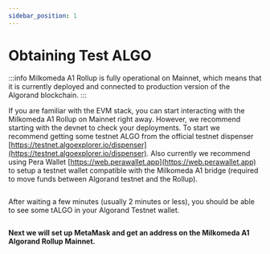 ```yaml
---
sidebar_position: 1
---
```



# Obtaining Test ALGO

:::info
Milkomeda A1 Rollup is fully operational on Mainnet, which means that it is currently deployed and connected to production version of the Algorand blockchain.
:::

If you are familiar with the EVM stack, you can start interacting with the Milkomeda A1 Rollup on Mainnet right away. However, we recommend starting with the devnet to check your deployments. 
To start we recommend getting some testnet ALGO from the official testnet dispenser [https://testnet.algoexplorer.io/dispenser](https://testnet.algoexplorer.io/dispenser). Also currently we recommend using Pera Wallet [https://web.perawallet.app](https://web.perawallet.app) to setup a testnet wallet compatible with the Milkomeda A1 bridge (required to move funds between Algorand testnet and the Rollup).

<img src={algoDispenser} className="img-full" alt="" />

After waiting a few minutes (usually 2 minutes or less), you should be able to see some tALGO in your Algorand Testnet wallet.

<img src={algoWalletDashboard} className="img-full" alt="" />

**Next we will set up MetaMask and get an address on the Milkomeda A1 Algorand Rollup Mainnet.**
